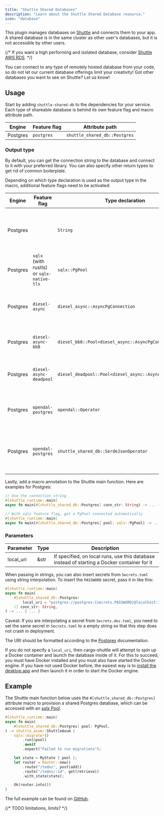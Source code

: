 ```yaml
---
title: "Shuttle Shared Databases"
description: "Learn about the Shuttle Shared Database resource."
icon: "database"
---
```


This plugin manages databases on [Shuttle](https://www.shuttle.dev) and connects them to your app.
A shared database is in the same cluster as other user's databases, but it is not accessible by other users.

{/* If you want a high performing and isolated database, consider [Shuttle AWS RDS](./shuttle-aws-rds). */}

<Tip>You can connect to any type of remotely hosted database from your code, so do not let our current database offerings limit your creativity! Got other databases you want to see on Shuttle? Let us know!</Tip>

## Usage

Start by adding `shuttle-shared-db` to the dependencies for your service.
Each type of shareable database is behind its own feature flag and macro attribute path.

| Engine   | Feature flag | Attribute path |
|----------|--------------|----------------|
| Postgres | `postgres`   | `shuttle_shared_db::Postgres` |

### Output type

By default, you can get the connection string to the database and connect to it with your preferred library.
You can also specify other return types to get rid of common boilerplate.

Depending on which type declaration is used as the output type in the macro, additional feature flags need to be activated:

| Engine   | Feature flag | Type declaration | Description |
|----------|--------------|------------------|-------------|
| Postgres | | `String` | The connection string including username and password |
| Postgres | `sqlx` (with rustls) or `sqlx-native-tls` | `sqlx::PgPool` | An sqlx connection pool with reasonable defaults |
| Postgres | `diesel-async` | `diesel_async::AsyncPgConnection` | An async diesel connection with reasonable defaults |
| Postgres | `diesel-async-bb8` | `diesel_bb8::Pool<diesel_async::AsyncPgConnection>` | A bb8 connection pool with reasonable defaults |
| Postgres | `diesel-async-deadpool` | `diesel_deadpool::Pool<diesel_async::AsyncPgConnection>` | A deadpool connection pool with reasonable defaults |
| Postgres | `opendal-postgres` | `opendal::Operator` | An OpenDAL Operator key-value storage interface |
| Postgres | `opendal-postgres` | `shuttle_shared_db::SerdeJsonOperator` | A wrapper over Operator with interface for serde types |

Lastly, add a macro annotation to the Shuttle main function. Here are examples for Postgres:

```rust
// Use the connection string
#[shuttle_runtime::main]
async fn main(#[shuttle_shared_db::Postgres] conn_str: String) -> ... { ... }

// With sqlx feature flag, get a PgPool connected automatically
#[shuttle_runtime::main]
async fn main(#[shuttle_shared_db::Postgres] pool: sqlx::PgPool) -> ... { ... }
```

<Snippet file="sqlx-macros.mdx" />

### Parameters

| Parameter | Type | Description |
|-----------|------|-------------|
| local_uri | &str | If specified, on local runs, use this database instead of starting a Docker container for it |

When passing in strings, you can also insert secrets from `Secrets.toml` using string interpolation.
To insert the `PASSWORD` secret, pass it in like this:

```rust
#[shuttle_runtime::main]
async fn main(
    #[shuttle_shared_db::Postgres(
        local_uri = "postgres://postgres:{secrets.PASSWORD}@localhost:16695/postgres"
    )] conn_str: String,
) -> ... { ... }
```

<Note>Caveat: If you are interpolating a secret from `Secrets.dev.toml`, you need to set the same secret in `Secrets.toml` to a empty string so that this step does not crash in deployment.</Note>

The URI should be formatted according to the
[Postgres](https://www.postgresql.org/docs/current/libpq-connect.html#LIBPQ-CONNSTRING)
documentation.

If you do not specify a `local_uri`, then cargo-shuttle will attempt to spin up a Docker container and launch the database inside of it.
For this to succeed, you must have Docker installed and you must also have started the Docker engine. If you have not used Docker
before, the easiest way is to [install the desktop app](https://docs.docker.com/get-docker/) and then launch it in order to start
the Docker engine.

<Snippet file="connection-string.mdx" />

## Example

The Shuttle main function below uses the `#[shuttle_shared_db::Postgres]` attribute macro to provision a shared Postgres database,
which can be accessed with an [sqlx Pool](https://docs.rs/sqlx/latest/sqlx/pool/index.html).

```rust main.rs
#[shuttle_runtime::main]
async fn main(
    #[shuttle_shared_db::Postgres] pool: PgPool,
) -> shuttle_axum::ShuttleAxum {
    sqlx::migrate!()
        .run(&pool)
        .await
        .expect("Failed to run migrations");

    let state = MyState { pool };
    let router = Router::new()
        .route("/todos", post(add))
        .route("/todos/:id", get(retrieve))
        .with_state(state);

    Ok(router.into())
}
```

The full example can be found on [GitHub](https://github.com/shuttle-hq/shuttle-examples/tree/main/axum/postgres).

{/* TODO limitations, limits? */}
